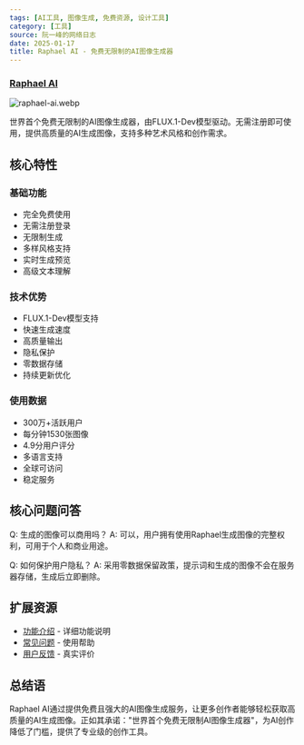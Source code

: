 ```yaml
---
tags: [AI工具, 图像生成, 免费资源, 设计工具]
category: [工具]
source: 阮一峰的网络日志
date: 2025-01-17
title: Raphael AI - 免费无限制的AI图像生成器
---
```


### [Raphael AI](https://raphael.app/zh)

![raphael-ai.webp](https://img.mengpeng.tech/i/2025/01/17/6789e9c9d3d68.webp)

世界首个免费无限制的AI图像生成器，由FLUX.1-Dev模型驱动。无需注册即可使用，提供高质量的AI生成图像，支持多种艺术风格和创作需求。

## 核心特性

### 基础功能
- 完全免费使用
- 无需注册登录
- 无限制生成
- 多样风格支持
- 实时生成预览
- 高级文本理解

### 技术优势
- FLUX.1-Dev模型支持
- 快速生成速度
- 高质量输出
- 隐私保护
- 零数据存储
- 持续更新优化

### 使用数据
- 300万+活跃用户
- 每分钟1530张图像
- 4.9分用户评分
- 多语言支持
- 全球可访问
- 稳定服务

## 核心问题问答

Q: 生成的图像可以商用吗？
A: 可以，用户拥有使用Raphael生成图像的完整权利，可用于个人和商业用途。

Q: 如何保护用户隐私？
A: 采用零数据保留政策，提示词和生成的图像不会在服务器存储，生成后立即删除。

## 扩展资源

- [功能介绍](https://raphael.app/zh#features) - 详细功能说明
- [常见问题](https://raphael.app/zh#faq) - 使用帮助
- [用户反馈](https://raphael.app/zh#testimonials) - 真实评价

## 总结语

Raphael AI通过提供免费且强大的AI图像生成服务，让更多创作者能够轻松获取高质量的AI生成图像。正如其承诺："世界首个免费无限制AI图像生成器"，为AI创作降低了门槛，提供了专业级的创作工具。 